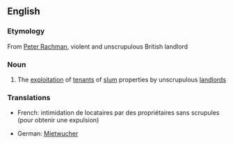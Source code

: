 ==English==

===Etymology===
From [[w:Peter Rachman|Peter Rachman]], violent and unscrupulous British landlord

===Noun===
{{en-noun}}

# {{UK}} The [[exploitation]] of [[tenant]]s of [[slum]] properties by unscrupulous [[landlord]]s

===Translations===
{{rfc-level|Translations at L3+ (AutoFormat would have corrected level of Translations)}}
{{trans-top|(UK) The exploitation of tenants of slum properties by unscrupulous landlords}}
* French: intimidation de locataires par des propriétaires sans scrupules (pour obtenir une expulsion)
{{trans-mid}}
* German: [[Mietwucher]] {{m}}
{{trans-bottom}}